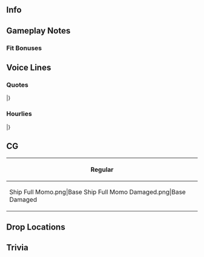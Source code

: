 ==Info==
{{KanmusuInfo|ID=444}}
{{KanmusuInfo|ID=444a}}

==Gameplay Notes==

===Fit Bonuses===
{{:Momo/Equipment Bonuses}}

==Voice Lines==
===Quotes===
{{ShipquoteHeader}}
{{ShipquoteKai
|scenario = Introduction
|origin =あたし、桃。丁型のアイドル、いえ違うわ、駆逐隊のアイドルが正解？…かな？あ、そう。松型の四番艦。テートク、よっろしくぅ♪
|translation =I'm Momo. The Idol of Type D Destroyers, no, the Idol of Destroyers is more correct, I suppose? Ah, yes. the fourth ship of the Matsu class. Admiral, please treat me well!♪
}}
{{ShipquoteKai|kai = true|scenario = Introduction
|origin =あたし、桃。丁型のアイドルやってま～す。そうよ、松型の四番艦。テートク、今日もよっろしくぅ♪
|translation =I'm Momo. The Idol of Type D Destroyers! That's right, the fourth ship of the Matsu class. Admiral, please treat me well today too!
}}
{{ShipquoteKai
|scenario = Library
|origin =丁型のアイドル、桃だよ☆<br>そう、松型駆逐艦の四番艦、松型四隻で第四三駆逐隊を編成したよ。<br>そして、スーパーユニット第三一戦隊のメンバーになったんだ！<br>もうお仕事は大変！護衛と輸送とか休む暇なく…うん…大変だった！
|translation =The Idol of the Type D Destroyers, Momo. Yes! The fourth of the Matsu class destroyers. As the fourth ship of the Matsu class, I was in the 43rd Destroyer Division! Later on, I became a member of the super unit, the 31st Battle Group. Jeez, the work was rough! Escort and transport missions, and no time to rest...
}}
{{ShipquoteKai
|scenario = Secretary 1
|origin =キラリキラキラ！桃は、キラキラ！
|translation =Twinkling sparkles! Momo is sparkling! 
}}
{{ShipquoteKai
|scenario = Secretary 2
|origin =お仕事、入っちゃう？入れて、入れて！
|translation =Are we starting work? Put me in, put me in!
}}
{{ShipquoteKai|kai = true|scenario = Secretary 2
|origin =桃のお仕事、いっぱい？　むぅ、でも、入れて、入れて！
|translation =Momo got a lot of work? Umm... Anyway, put me in, put me in!
}}
{{ShipquoteKai
|scenario = Secretary 3
|origin =こ～ら！ マネはマネらしく！ テートクはテートクらしく！でしょ？ 桃は桃らしく、いつもキラッキラ！ テートク、ちゃんと、守ってよね？ 危ない現場には、桃、出さないでね？...ね、聞いてる？ もう、な～に、その顔？
|translation =Hey! A manager should act like a manager! Admiral should behave like an admiral, right? Momo should behave like Momo, always sparkling! Admiral, protect me properly, OK? Don't send Momo out to dangerous areas, OK? ...Hey, are you listening? Whaaat, what's with that face? 
}}
{{ShipquoteKai|kai = true|scenario = Secretary 3
|origin =こ～ら！桃がどんなに可愛くだって、テートクはテートク！一線を守ってよね。は？ 桃にそういう気ない？ 嘘！えっ、マジ？ それはそれで嫌だな。まあ、いっか！ 結局、ずっ～と一緒だしね！ キラキラ！
|translation =Hey! No matter how cute Momo is, Admiral is an admiral! Always protect me, ok? What? You don't feel like it with Momo? No way! For real? That's a real bummer. Well, whatever! In the end, we're together forever from now on, right? Sparkle! 
}}
{{ShipquoteKai
|scenario = Idle
|origin =お客さんだ！は～い、アイドル桃だよ！あなた、何方？え、艦隊の、アイドル？誰？桃、知らないけど……アイドルは、桃だよ！うぇ、先輩？！マ…マジ？それは、大変失礼しました。<br>じゃ、桃は、丁型のアイドル、やります！…いいですか？あぁ、やった！
|translation =A customer! I'm the Idol Momo! And you are...? The Fleet's Idol? Who? Momo doesn't know you though... The Idol here is Momo! W-w-what, you're my senior?! F-for real? Please accept my sincerest apologies. Well, I guess Momo will be the Idol of Type D Destroyers! ...Is that ok? Awesome!  
}}
{{ShipquoteKai
|scenario = Secretary Married
|origin =提督？どうしたの？ちょっと疲れたの？じゃ、桃がお茶淹れてあげるよ。キラキラな桃茶！どう？
|translation =Admiral, what happened? Did you get a bit exhausted? Well, I'll make you some tea. Sparkling Momo! How is it?
}}
{{ShipquoteKai
|scenario = Wedding
|origin =提督？何？桃に新しいお仕事？ふっ？これは？嘘。マジじゃないよね？えっ、マジなの？マジ。ふぅ～ん、ま、いいか！ありなら、桃はありよりのありかな～？
|translation =Admiral? What? A new job for Momo? Huh? This is? No way. You're not serious, right? Wha-, you are? Hmmm... Well, alright then! If you're fine with me then I guess I accept?  
}}
{{ShipquoteKai
|scenario = Looking At Scores
|origin =あ、お仕事のスケジュール？大事！確認を、ね？
|translation =Ah, the work schedule? It's important after all! Do double check it, ok?
}}
{{ShipquoteKai
|scenario = Joining A Fleet
|origin =水雷戦隊のアイドル、ふぁ、それはNGなの？ふぅ。じゃ！駆逐隊のアイドル、桃、現場入りま～す‼
|translation =The Idol of the Torpedo Squadron, uhh, that's not allowed huh? Well! The Idol of Destroyers, Momo, has arrived!!
}}
{{ShipquoteKai|kai = true|scenario = Joining A Fleet
|origin =丁型駆逐艦のアイドル、桃、キラキラいっぱい、桃、現場入りま～す!!
|translation =The Idol of Type D Destroyers, Momo, full of sparkles, Momo has arrived!
}}
{{ShipquoteKai
|scenario = Equipment 1
|origin =衣装は大事！ありがとう。
|translation =The attire is important! Thanks.
}}
{{ShipquoteKai
|scenario = Equipment 2
|origin =新しいアクセ？！ありがとう!!桃に似合うかな？
|translation =A new accessory? Thanks!! Does it fit Momo?
}}
{{ShipquoteKai
|scenario = Equipment 3
|origin =桃はいっつも、キラキラ！
|translation =Momo is always sparkling!
}}
{{ShipquoteKai
|scenario = Supply
|origin =ロケ弁頂きました!!美味し！
|translation =Thanks for the lunch box<ref>A [https://ja.wikipedia.org/wiki/%E3%83%AD%E3%82%B1%E5%BC%81 "Roke Ben" (ロケ弁)] is a lunch box for film staff to eat on location. Generally just simple catered food.</ref>! So tasty!
}}
{{ShipquoteKai
|scenario = Docking Minor
|origin =さっ、お風呂、お風呂！大好き！
|translation = Off to the bath, off to the bath! I love it!
}}
{{ShipquoteKai
|scenario = Docking Major
|origin =ちょっと、長いオフもらっていい？心のリハビリ、大事！
|translation =Is it alright if I take an extended leave? The rehabilitation of the heart is important!
}}
{{ShipquoteKai
|scenario = Construction
|origin =桃のライバル？！じゃ…ないみたい。ならいっか！
|translation =A rival for Momo?! Wait... I guess not. Then it's fine!
}}
{{ShipquoteKai
|scenario = Returning From Sortie
|origin =お仕事完了!!　お家直行で、お風呂入りた～い！
|translation =The job is done! I want to go directly into the bath when we return home!
}}
{{ShipquoteKai
|scenario = Starting A Sortie
|origin =丁型の新進気鋭のアイドル、桃、頑張っちゃうよ！香盤表…じゃなかった、編成確認、よろしくぅ！
|translation =The Idol of Type D Destroyers with the energetic mind and body, Momo, will do her best! Please take care of the cast list, oh, I mean, the formation check!  
}}
{{ShipquoteKai|kai = true|scenario = Starting A Sortie
|origin =丁型の新進気鋭アイドル、桃、頑張っちゃうから！香盤表…えっ、違う、艦隊編成、確認よろしくね、テートク！
|translation =The Idol of Type D Destroyers with the energetic mind and body, Momo, will do her best! Please take care of the cast list, oh I mean, the fleet formation check, Admiral!
}}
{{ShipquoteKai
|scenario = Battle Start
|origin =やだ、敵じゃん！マネ、桃、聞いてないし！やるの？今、ここで？！マジ？！ガチアドリブで？！
|translation = Oh no, there're enemies! Manager, Momo will ignore them. What? We're doing it? Now, here?! For real?! Seriously ad-libbing?! 
}}
{{ShipquoteKai
|scenario = Attack
|origin =やるきゃない！桃は度胸！ってぇぇ！
|translation = Guess I gotta do it! Momo has courage! Fire!
}}
{{ShipquoteKai
|scenario = Air Battle/Daytime Spotting/Night Battle Attack
|origin =桃はキラキラ、桃ビーム！えっ、違う、ってぇ！
|translation = Momo is sparkling, Momo beam! Ah, wait, that's wrong, fire!
}}
{{ShipquoteKai
|scenario = Night Battle
|origin =夜のお仕事、事務所的にはどうなんだろう？は？提督OK？マジ？マジか～？！
|translation = What do you think about working late at the office<ref>Innuendo in the idol world. Working late implies screwing around at the office.</ref>? Wha? You're alright with it? Really? Really?!
}}
{{ShipquoteKai
|scenario = MVP
|origin =やった！私がセンターって訳ね！は？あなた誰？横から何？！ぐっ、何よ！ふっ？どういうこと、何、何、何ぃ～！
|translation = Yay! Momo fits best as the center! What? Who're you? Why are you pushing me aside?! Ugh, what! Huh? What do you mean? What, what, whaaat?!
}}
{{ShipquoteKai
|scenario = Minor Damage 1
|origin =いっ！
|translation = Hya!
}}
{{ShipquoteKai
|scenario = Minor Damage 2
|origin =いったぁい！ぇ、これってガチなの？
|translation =It hurts! Is this for real?
}}
{{ShipquoteKai
|scenario = Major Damage
|origin =うわあああっ！もう～、怒った！事務所的に絶対こんなのNGなんだから！テートクも、何か言って！
|translation = Hyaa! Now I'm mad! The agency isn't going to like this<ref>Referring to her talent agency.</ref>! Admiral, say something to them!
}}
{{ShipquoteKai
|scenario = Sunk
|origin =桃…これで、引退？これで…まだ…何も…桃、何も出来てない！やだ…嫌だな……
|translation = Momo, retiring, here? Here... Momo, still... Hasn't achieved anything! I don't like it, not like this...
}}
|}
<references/>
{{clear}}

===Hourlies===
{{ShipquoteHeader|type = hourly}}
{{ShipquoteKai|kai = true
|scenario = 00:00
|origin =提督、天辺回ったよ～？早く寝よう～？夜更かしはお肌に最悪だよ～？
|translation =Admiral, it's midnight...? Let's go to bed? Staying up late is really bad for the skin you know?
}}
{{ShipquoteKai|kai = true
|scenario = 01:00
|origin =えっ、桃が提督のマネやるの？おかしくない？えっ、マジなの？...時間？今は、マルヒトマルマルだけど！
|translation =What, Momo is supposed to act like a manager? Isn't that weird? For real? ...The time? It's currently 0100 but...!
}}
{{ShipquoteKai|kai = true
|scenario = 02:00
|origin =マルフタマルマル。嫌だ嫌だ嫌だ！提督が桃のマネじゃん？えっ、今時のアイドルには必要なこと？本当？
|translation =0200. No way, no way, no way! Aren't you supposed to be my manger instead? It's important for an Idol these days? Really?
}}
{{ShipquoteKai|kai = true
|scenario = 03:00
|origin =マルサンマルマル。何か、騙されてる気もするけど...しゃ～なし。桃...マネ...じゃない！秘書艦やってみるし！
|translation =0300. I kinda feel like I'm being messed with here, but... Well, I have to do it then. Momo will be... a manager... Wait, no! I'll be your secretary ship!
}}
{{ShipquoteKai|kai = true
|scenario = 04:00
|origin =マルヨンマルマル。提督、喉乾いた？桃、お茶入れればいい？は？茶禮？無理！
|translation =0400. Admiral, are you thirsty? Should Momo make some tea? Wha? A tea ceremony? No way!
}}
{{ShipquoteKai|kai = true
|scenario = 05:00
|origin =マルゴーマルマル。提督、もう朝じゃん？少し寝ない？明日、ってか、今日か、持たないよ？
|translation =0500. Admiral, it's morning already you know? Don't you want to rest a bit? If you don't, you might not last tomorro-, err, I mean today. 
}}
{{ShipquoteKai|kai = true
|scenario = 06:00
|origin =マルロクマルマル。朝になちゃった！松姉～、竹姉～、皆！起きて！朝だよ～!!
|translation =0600. It's already morning! Big sis Matsu~, big sis Take~, everyone! Wake up! It's morning~!
}}
{{ShipquoteKai|kai = true
|scenario = 07:00
|origin =マルナナマルマル。提督、桃の朝ご飯は？ふぁ？みんなの分も？無理!!桃無理だよ！作って!!
|translation =0700. Admiral, where is Momo's breakfast? What? For everyone? No way! It's impossible for Momo! You make it!
}}
{{ShipquoteKai|kai = true
|scenario = 08:00
|origin =マルハチマルマル。提督、桃の朝ご飯はね～、パンケーキがいいな～！メープルシロップたっぷりの。美味しい！だよね！えっ？だめ？何で、何で～？
|translation =0800. Admiral, Momo would like pancakes for breakfast! With lots of maple syrup! Sounds so good, doesn't it?! Huh? I can't? Why? Whyyy not?
}}
{{ShipquoteKai|kai = true
|scenario = 09:00
|origin =マルキュウマルマル。結局、朝ご飯はお姉達からもらったおにぎりと沢庵じゃん！嫌だ、こんなの！パンケーキ食べたい！あっ、フレンチトーストでもいいよ！
|translation =0900. In the end, breakfast was an onigiri and pickled daikon radish from my sisters! I don't like it! I wanted to eat pancakes! Ah, French toast would also be fine!
}}
{{ShipquoteKai|kai = true
|scenario = 10:00
|origin =ヒトマルマルマル。四三駆で演習？まぁ、いいけど、松姉は、何か、小っこいのとしゃべってる？ありゃ、竹姉も？　梅姉、は、まだいないと...演習出来ないじゃん!!
|translation =1000. Exercises with the 43rd? Well, that's fine, but big sis Matsu is talking to someone about something in a hushed voice? Oh, big sis Take is there as well? Hmm, big sis Ume isn't here though... Wait, this means we can't do the exercise!
}}
{{ShipquoteKai|kai = true
|scenario = 11:00
|origin =ヒトヒトマルマル。朝あんなんだから、桃、お腹空いちゃったよ！提督、お昼はサンドイッチね？絶対だからね！約束してよ！
|translation =1100. The morning was such a let down, Momo is already hungry! Admiral, for lunch I want a sandwich, ok? Absolutely, ok? Promise me!
}}
{{ShipquoteKai|kai = true
|scenario = 12:00
|origin =ヒトフタマルマル。お昼！えっ、提督、そのサンド、どうしたの？ふぁ、間宮さんに作ってもらった？マジ？やった！提督、ありがとう！桃、上がる、上がる！
|translation =1200. Lunch! Oh, Admiral, where did you get that sandwich? Ah, Mamiya made it? Really? Yay! Admiral, thanks! Momo is getting energized!
}}
{{ShipquoteKai|kai = true
|scenario = 13:00
|origin =ヒトサンマルマル。間宮さんのサンド、美味しい！提督、桃、午後のお仕事、頑張る!!キラキラ！
|translation =1300. Mamiya's sandwhich is tasty! Admiral, Momo will do her best in the afternoon as well! Sparkle!
}}
{{ShipquoteKai|kai = true
|scenario = 14:00
|origin =ヒトヨンマ...マル。提～督、桃、お腹いっぱいになったら、眠くなちゃった...少しお昼寝するね？
|translation =14...0. Admiiiiral, when Momo is full, she becomes sleepy.... Let's have an afternoon nap?
}}
{{ShipquoteKai|kai = true
|scenario = 15:00
|origin =ヒトゴーマルマっ、あっ、五十鈴パイセン！お疲れ様です！はい！桃は、お仕事いつでも全力全開です!!もちろん！
|translation =150, Ah, Isuzu-paisen! Thanks for your hard work! Yes! Momo is always going at it with all her power, full throttle at work! Of course!
}}
{{ShipquoteKai|kai = true
|scenario = 16:00
|origin =ヒトロク...あれあれ？あれは伊勢日向パイセンじゃん！やほ～！桃です！はい！桃は、いっつもキラキラです！
|translation =16... Wait what? That's Ise and Hyuuga-paisen! Yahoo~! It's Momo! Yes! Momo is always sparkling!  
}}
{{ShipquoteKai|kai = true
|scenario = 17:00
|origin =ヒトナナマルマル。提督、見て見て、夕日！桃の方が綺麗だけど、夕日もキラキラ！だよね！
|translation =1700. Admiral, look, look, the sunset! Momo is prettier, but the sunset is also sparkling! Isn't that right?
}}
{{ShipquoteKai|kai = true
|scenario = 18:00
|origin =ヒトハチマルマル。さっ、これで今日のお仕事おしまい！提督、夜ご飯は何にする？桃はドリアとか食べたい！
|translation =1800. Well, with this todays work is finished! Admiral, what shall we have for dinner? Momo wants to have doria<ref>[https://ja.wikipedia.org/wiki/%E3%83%89%E3%83%AA%E3%82%A2 Doria (ドリア)] is a dish of baked pilaf with béchamel sauce and cheese.</ref>
}}
{{ShipquoteKai|kai = true
|scenario = 19:00
|origin =ヒトキュウマルマル。これが間宮か！上がる上がる！桃、ドリアとね…この、ザラのパスタって何？後、これも！
|translation =1900. So this is Mamiya's! I'm getting excited! Momo will have the doria and... what's this "Zara's Pasta"? Oh, and this as well!
}}
{{ShipquoteKai|kai = true
|scenario = 20:00
|origin =フタマルマルマル。ザラさんって、ここで働いているの？あぁ、美味しい！何か、半分裸の子がいるね！ザラさん飛んでたけど！
|translation =2000. Is Zara working here? Oh, tasty! What the, there's a half naked girl over there! Zara is chasing after her!
}}
{{ShipquoteKai|kai = true
|scenario = 21:00
|origin =フタヒトマルマル。おっ、那珂ちゃん先輩！夜だけど、おはようございます。あっ、はい！桃はちゃんと言付け守って、丁型のアイドル、してます！
|translation =21 00. Ah, Naka-senpai! I know it's late, but good morning! Ah, yes! Momo is doing as you told me to, and being the Idol of Type D Destroyers!
}}
{{ShipquoteKai|kai = true
|scenario = 22:00
|origin =フタフタマルマル。提督、龍鳳さんから差し入れもらった！見て見て可愛いお菓子！お茶、入れて！
|translation =2200. Admiral, I got some supplies from Ryuuhou! Look, look, cute candy! Put the tea on the stove!
}}
{{ShipquoteKai|kai = true
|scenario = 23:00
|origin =フタサンマルマル。提督、今日もお仕事いっぱいだったね。人気のアイドルは大変！疲れた疲れた！
|translation =2300. Admiral, there sure was a lot of work today, huh? It's hard to be a popular idol! I'm so tired!
}}
|}
<references/>
{{clear}}

==CG==
{| class="mw-collapsible mw-collapsed wikitable" style="width: 100%;"
!Regular
|-
|<gallery>
Ship Full Momo.png|Base
Ship Full Momo Damaged.png|Base Damaged
</gallery>
|}

==Drop Locations==

==Trivia==

{{Shiplist}}